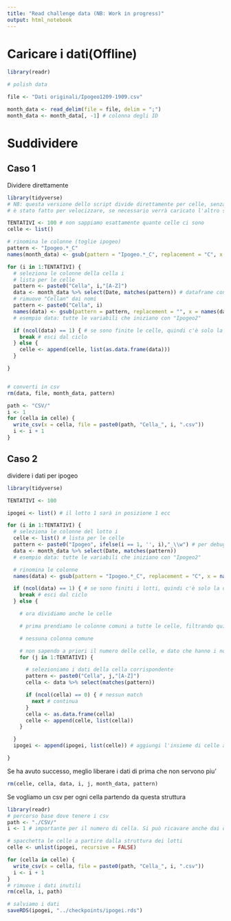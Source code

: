 ```yaml
---
title: "Read challenge data (NB: Work in progress)"
output: html_notebook
---
```


# Caricare i dati(Offline)
```r
library(readr)

# polish data

file <- "Dati originali/Ipogeo1209-1909.csv"

month_data <- read_delim(file = file, delim = ";")
month_data <- month_data[, -1] # colonna degli ID
```
# Suddividere

## Caso 1

Dividere direttamente
```r
library(tidyverse)
# NB: questa versione dello script divide direttamente per celle, senza tenere conto dell'ipogeo
# è stato fatto per velocizzare, se necessario verrà caricato l'altro script

TENTATIVI <- 100 # non sappiamo esattamente quante celle ci sono
celle <- list()

# rinomina le colonne (toglie ipogeo)
pattern <- "Ipogeo.*_C"
names(month_data) <- gsub(pattern = "Ipogeo.*_C", replacement = "C", x = names(month_data))

for (i in 1:TENTATIVI) {
  # seleziona le colonne della cella i
  # lista per le celle
  pattern <- paste0("Cella", i,"[A-Z]")
  data <- month_data %>% select(Date, matches(pattern)) # dataframe con solo le colonne della cella
  # rimuove "Cellan" dai nomi
  pattern <- paste0("Cella", i)
  names(data) <- gsub(pattern = pattern, replacement = "", x = names(data))
  # esempio data: tutte le variabili che iniziano con "Ipogeo2"

  if (ncol(data) == 1) { # se sono finite le celle, quindi c'è solo la data
    break # esci dal ciclo
  } else {
    celle <- append(celle, list(as.data.frame(data)))
  }

}



```

```r
# converti in csv
rm(data, file, month_data, pattern)

path <- "CSV/"
i <- 1
for (cella in celle) {
  write_csv(x = cella, file = paste0(path, "Cella_", i, ".csv"))
  i <- i + 1
}
```

## Caso 2
dividere i dati per ipogeo
```r
library(tidyverse)

TENTATIVI <- 100

ipogei <- list() # il lotto 1 sarà in posizione 1 ecc

for (i in 1:TENTATIVI) {
  # seleziona le colonne del lotto i
  celle <- list() # lista per le celle
  pattern <- paste0("Ipogeo", ifelse(i == 1, '', i),"_\\w") # per debug
  data <- month_data %>% select(Date, matches(pattern))
  # esempio data: tutte le variabili che iniziano con "Ipogeo2"

  # rinomina le colonne
  names(data) <- gsub(pattern = "Ipogeo.*_C", replacement = "C", x = names(data))

  if (ncol(data) == 1) { # se sono finiti i lotti, quindi c'è solo la data
    break # esci dal ciclo
  } else {

    # ora dividiamo anche le celle

    # prima prendiamo le colonne comuni a tutte le celle, filtrando quindi i quadri specifici e le variabili delle celle

    # nessuna colonna comune

    # non sapendo a priori il numero delle celle, e dato che hanno i nomi in progressivo da un lotto all'altro, si va a tentativi
    for (j in 1:TENTATIVI) {

      # selezioniamo i dati della cella corrispondente
      pattern <- paste0("Cella", j,"[A-Z]")
      cella <- data %>% select(matches(pattern))

      if (ncol(cella) == 0) { # nessun match
        next # continua
      }
      cella <- as.data.frame(cella)
      celle <- append(celle, list(cella))
    }

  }
  ipogei <- append(ipogei, list(celle)) # aggiungi l'insieme di celle alla lista dei lotti

}

```
Se ha avuto successo, meglio liberare i dati di prima che non servono piu'
```r
rm(celle, cella, data, i, j, month_data, pattern)
```
Se vogliamo un csv per ogni cella partendo da questa struttura
```r
library(readr)
# percorso base dove tenere i csv
path <- "./CSV/"
i <- 1 # importante per il numero di cella. Si può ricavare anche dai dati, ma così è più veloce. Possiamo farlo perchè le celle vanno in numero progressivo anche cambiando lotto

# spacchetta le celle a partire dalla struttura dei lotti
celle <- unlist(ipogei, recursive = FALSE)

for (cella in celle) {
  write_csv(x = cella, file = paste0(path, "Cella_", i, ".csv"))
  i <- i + 1
}
# rimuove i dati inutili
rm(cella, i, path)
```
```r
# salviamo i dati
saveRDS(ipogei, "../checkpoints/ipogei.rds")
```
